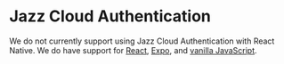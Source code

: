 # Jazz Cloud Authentication

We do not currently support using Jazz Cloud Authentication with React Native.
We do have support for [React](/docs/react/authentication/jazz-cloud), [Expo](/docs/react-native-expo/authentication/jazz-cloud), and [vanilla JavaScript](/docs/vanilla/authentication/jazz-cloud).
